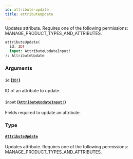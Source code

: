 ```yaml
---
id: attribute-update
title: attributeUpdate
---
```


Updates attribute. Requires one of the following permissions: MANAGE_PRODUCT_TYPES_AND_ATTRIBUTES.

```graphql
attributeUpdate(
  id: ID!
  input: AttributeUpdateInput!
): AttributeUpdate

```

### Arguments

#### `id` ([`ID!`](../../../developer/api-reference/scalars/id))

ID of an attribute to update.

#### `input` ([`AttributeUpdateInput!`](../../../developer/api-reference/inputs/attribute-update-input))

Fields required to update an attribute.

### Type

#### [`AttributeUpdate`](../../../developer/api-reference/objects/attribute-update)

Updates attribute. Requires one of the following permissions: MANAGE_PRODUCT_TYPES_AND_ATTRIBUTES.
